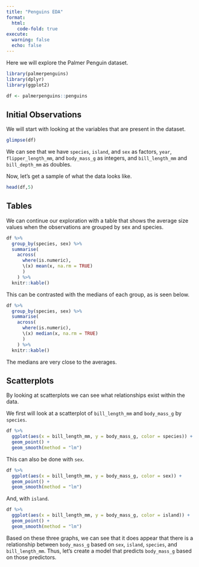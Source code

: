 ```yaml
---
title: "Penguins EDA"
format:
  html:
    code-fold: true
execute:
  warning: false
  echo: false
---
```


Here we will explore the Palmer Penguin dataset.

```r
library(palmerpenguins)
library(dplyr)
library(ggplot2)

df <- palmerpenguins::penguins
```

## Initial Observations

We will start with looking at the variables that are present in the dataset.

```r
glimpse(df)
```

We can see that we have `species`, `island`, and `sex` as factors, `year`, `flipper_length_mm`, and `body_mass_g` as integers, and `bill_length_mm` and `bill_depth_mm` as doubles.  

Now, let's get a sample of what the data looks like.

```r
head(df,5)
```

## Tables

We can continue our exploration with a table that shows the average size values when the observations are grouped by sex and species.

```r
df %>%
  group_by(species, sex) %>%
  summarise(
    across(
      where(is.numeric), 
      \(x) mean(x, na.rm = TRUE)
      )
    ) %>%
  knitr::kable()
```

This can be contrasted with the medians of each group, as is seen below.  

```r
df %>%
  group_by(species, sex) %>%
  summarise(
    across(
      where(is.numeric), 
      \(x) median(x, na.rm = TRUE)
      )
    ) %>%
  knitr::kable()
```

The medians are very close to the averages.

## Scatterplots

By looking at scatterplots we can see what relationships exist within the data.

We first will look at a scatterplot of `bill_length_mm` and `body_mass_g` by `species`.

```r
df %>%
  ggplot(aes(x = bill_length_mm, y = body_mass_g, color = species)) +
  geom_point() + 
  geom_smooth(method = "lm")
```

This can also be done with `sex`.

```r
df %>%
  ggplot(aes(x = bill_length_mm, y = body_mass_g, color = sex)) +
  geom_point() + 
  geom_smooth(method = "lm")
```

And, with `island`.

```r
df %>%
  ggplot(aes(x = bill_length_mm, y = body_mass_g, color = island)) +
  geom_point() + 
  geom_smooth(method = "lm")
```

Based on these three graphs, we can see that it does appear that there is a relationship between `body_mass_g` based on `sex`, `island`, `species`, and `bill_length_mm`.  Thus, let's create a model that predicts `body_mass_g` based on those predictors.
